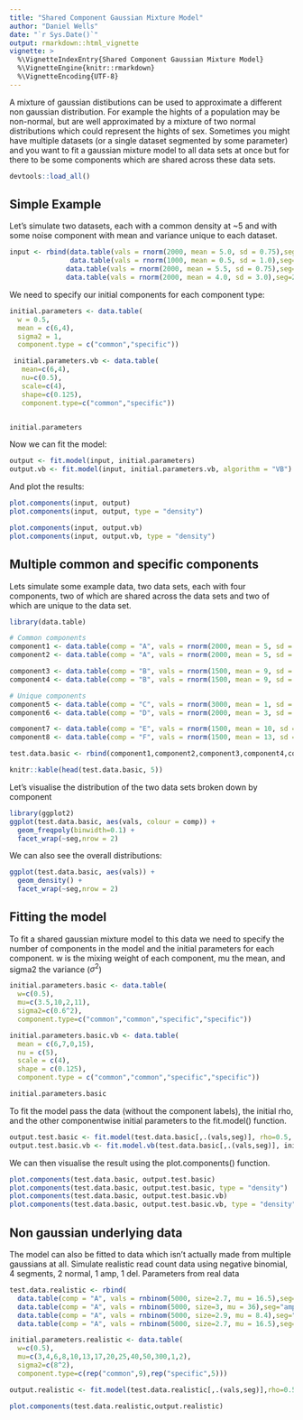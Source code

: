 ```yaml
---
title: "Shared Component Gaussian Mixture Model"
author: "Daniel Wells"
date: "`r Sys.Date()`"
output: rmarkdown::html_vignette
vignette: >
  %\VignetteIndexEntry{Shared Component Gaussian Mixture Model}
  %\VignetteEngine{knitr::rmarkdown}
  %\VignetteEncoding{UTF-8}
---
```


A mixture of gaussian distibutions can be used to approximate a different non gaussian distribution. For example the hights of a population may be non-normal, but are well approximated by a mixture of two normal distributions which could represent the hights of sex. Sometimes you might have multiple datasets (or a single dataset segmented by some parameter) and you want to fit a gaussian mixture model to all data sets at once but for there to be some components which are shared across these data sets.

```r
devtools::load_all()
```

## Simple Example

Let's simulate two datasets, each with a common density at ~5 and with some noise component with mean and variance unique to each dataset.

```r
input <- rbind(data.table(vals = rnorm(2000, mean = 5.0, sd = 0.75),seg=1),
               data.table(vals = rnorm(1000, mean = 0.5, sd = 1.0),seg=1),
              data.table(vals = rnorm(2000, mean = 5.5, sd = 0.75),seg=2),
              data.table(vals = rnorm(2000, mean = 4.0, sd = 3.0),seg=2))
```

We need to specify our initial components for each component type:

```r
initial.parameters <- data.table(
  w = 0.5,
  mean = c(6,4),
  sigma2 = 1,
  component.type = c("common","specific"))

 initial.parameters.vb <- data.table(
   mean=c(6,4),
   nu=c(0.5),
   scale=c(4),
   shape=c(0.125),
   component.type=c("common","specific"))


initial.parameters
```

Now we can fit the model:

```r
output <- fit.model(input, initial.parameters)
output.vb <- fit.model(input, initial.parameters.vb, algorithm = "VB")
```

And plot the results:

```r
plot.components(input, output)
plot.components(input, output, type = "density")

plot.components(input, output.vb)
plot.components(input, output.vb, type = "density")
```

## Multiple common and specific components

Lets simulate some example data, two data sets, each with four components, two of which are shared across the data sets and two of which are unique to the data set.

```r
library(data.table)

# Common components
component1 <- data.table(comp = "A", vals = rnorm(2000, mean = 5, sd = 0.5), seg = 1)
component2 <- data.table(comp = "A", vals = rnorm(2000, mean = 5, sd = 0.5), seg = 2)

component3 <- data.table(comp = "B", vals = rnorm(1500, mean = 9, sd = 0.5), seg = 1)
component4 <- data.table(comp = "B", vals = rnorm(1500, mean = 9, sd = 0.5), seg = 2)

# Unique components
component5 <- data.table(comp = "C", vals = rnorm(3000, mean = 1, sd = 0.5), seg = 1)
component6 <- data.table(comp = "D", vals = rnorm(2000, mean = 3, sd = 0.5), seg = 2)

component7 <- data.table(comp = "E", vals = rnorm(1500, mean = 10, sd = 0.5), seg = 1)
component8 <- data.table(comp = "F", vals = rnorm(1500, mean = 13, sd = 0.5), seg = 2)

test.data.basic <- rbind(component1,component2,component3,component4,component5,component6,component7,component8)

knitr::kable(head(test.data.basic, 5))

```

Let's visualise the distribution of the two data sets broken down by component

```r
library(ggplot2)
ggplot(test.data.basic, aes(vals, colour = comp)) +
  geom_freqpoly(binwidth=0.1) +
  facet_wrap(~seg,nrow = 2)
```

We can also see the overall distributions:
```r
ggplot(test.data.basic, aes(vals)) +
  geom_density() +
  facet_wrap(~seg,nrow = 2)
```

## Fitting the model

To fit a shared gaussian mixture model to this data we need to specify the number of components in the model and the initial parameters for each component. w is the mixing weight of each component, mu the mean, and sigma2 the variance ($\sigma^2$)

```r
initial.parameters.basic <- data.table(
  w=c(0.5),
  mu=c(3.5,10,2,11),
  sigma2=c(0.6^2),
  component.type=c("common","common","specific","specific"))

initial.parameters.basic.vb <- data.table(
  mean = c(6,7,0,15),
  nu = c(5),
  scale = c(4),
  shape = c(0.125),
  component.type = c("common","common","specific","specific"))

initial.parameters.basic
```

To fit the model pass the data (without the component labels), the initial rho, and the other componentwise initial parameters to the fit.model() function.

```r
output.test.basic <- fit.model(test.data.basic[,.(vals,seg)], rho=0.5, initial.parameters.basic)
output.test.basic.vb <- fit.model.vb(test.data.basic[,.(vals,seg)], initial.parameters.basic.vb, max.iterations=50)
```

We can then visualise the result using the plot.components() function.
```r
plot.components(test.data.basic, output.test.basic)
plot.components(test.data.basic, output.test.basic, type = "density")
plot.components(test.data.basic, output.test.basic.vb)
plot.components(test.data.basic, output.test.basic.vb, type = "density")
```

## Non gaussian underlying data

The model can also be fitted to data which isn't actually made from multiple gaussians at all. Simulate realistic read count data using negative binomial, 4 segments, 2 normal, 1 amp, 1 del. Parameters from real data

```r
test.data.realistic <- rbind(
  data.table(comp = "A", vals = rnbinom(5000, size=2.7, mu = 16.5),seg="normal.1"),
  data.table(comp = "A", vals = rnbinom(5000, size=3, mu = 36),seg="amplified.1"),
  data.table(comp = "A", vals = rnbinom(5000, size=2.9, mu = 8.4),seg="deleted.1"),
  data.table(comp = "A", vals = rnbinom(5000, size=2.7, mu = 16.5),seg="normal.2"))

initial.parameters.realistic <- data.table(
  w=c(0.5),
  mu=c(3,4,6,8,10,13,17,20,25,40,50,300,1,2),
  sigma2=c(8^2),
  component.type=c(rep("common",9),rep("specific",5)))

output.realistic <- fit.model(test.data.realistic[,.(vals,seg)],rho=0.5,initial.parameters.realistic)

plot.components(test.data.realistic,output.realistic)
```
